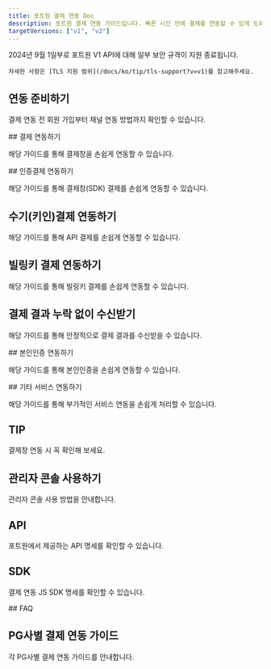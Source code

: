 ```yaml
---
title: 포트원 결제 연동 Doc
description: 포트원 결제 연동 가이드입니다. 빠른 시간 안에 결제를 연동할 수 있게 도와드립니다.
targetVersions: ["v1", "v2"]
---
```



<EasyGuideLink />

<VersionGate v="v1">
  <Hint style="danger">
    2024년 9월 1일부로 포트원 V1 API에 대해 일부 보안 규격이 지원 종료됩니다.

    자세한 사항은 [TLS 지원 범위](/docs/ko/tip/tls-support?v=v1)를 참고해주세요.
  </Hint>
</VersionGate>

## 연동 준비하기

결제 연동 전 회원 가입부터 채널 연동 방법까지 확인할 수 있습니다.

<ContentRef slug="/ko/integration/ready/readme" />

<VersionGate v="v1">
  ## 결제 연동하기

  해당 가이드를 통해 결제창을 손쉽게 연동할 수 있습니다.

  <ContentRef slug="/ko/integration/start/v1/auth" />

  <ContentRef slug="/ko/integration/start/v1/non-auth" />

  <ContentRef slug="/ko/integration/cancel/v1/basic" />
</VersionGate>

<VersionGate v="v2">
  ## 인증결제 연동하기

  해당 가이드를 통해 결제창(SDK) 결제를 손쉽게 연동할 수 있습니다.

  <ContentRef slug="/ko/integration/start/v2/checkout" />

  ## 수기(키인)결제 연동하기

  해당 가이드를 통해 API 결제를 손쉽게 연동할 수 있습니다.

  <ContentRef slug="/ko/integration/start/v2/keyin" />

  ## 빌링키 결제 연동하기

  해당 가이드를 통해 빌링키 결제를 손쉽게 연동할 수 있습니다.

  <ContentRef slug="/ko/integration/start/v2/billing/readme" />
</VersionGate>

## 결제 결과 누락 없이 수신받기

해당 가이드를 통해 안정적으로 결제 결과를 수신받을 수 있습니다.

<VersionGate v="v1">
  <ContentRef slug="/ko/integration/webhook/readme-v1" />
</VersionGate>

<VersionGate v="v2">
  <ContentRef slug="/ko/integration/webhook/readme-v2" />
</VersionGate>

<VersionGate v="v2">
  ## 본인인증 연동하기

  해당 가이드를 통해 본인인증을 손쉽게 연동할 수 있습니다.

  <ContentRef slug="/ko/extra/identity-verification/readme-v2" />
</VersionGate>

<VersionGate v="v1">
  ## 기타 서비스 연동하기

  해당 가이드를 통해 부가적인 서비스 연동을 손쉽게 처리할 수 있습니다.

  <ContentRef slug="/ko/extra/identity-verification/v1/readme" />

  <ContentRef slug="/ko/extra/link-pay/readme-v1" />

  ## TIP

  결제창 연동 시 꼭 확인해 보세요.

  <ContentRef slug="/ko/support/tax" />

  <ContentRef slug="/ko/integration/checklist/readme-v1" />

  <ContentRef slug="/ko/extra/confirm-process/readme-v1" />

  <ContentRef slug="/ko/support/flow" />

  <ContentRef slug="/ko/support/agency-and-tier" />

  <ContentRef slug="/ko/support/code-info/pg" />

  <ContentRef slug="/ko/support/code-info/pg-1" />
</VersionGate>

## 관리자 콘솔 사용하기

관리자 콘솔 사용 방법을 안내합니다.

<ContentRef slug="/ko/console/pg" />

## API

포트원에서 제공하는 API 명세를 확인할 수 있습니다.

<VersionGate v="v1">
  <ContentRef slug="/api/rest-v1" />
</VersionGate>

<VersionGate v="v2">
  <ContentRef slug="/api/rest-v2" />
</VersionGate>

## SDK

결제 연동 JS SDK 명세를 확인할 수 있습니다.

<VersionGate v="v1">
  <ContentRef slug="/ko/integration/sdk/javascript-sdk/readme" />
</VersionGate>

<VersionGate v="v2">
  <ContentRef slug="/ko/integration/v2-sdk/readme" />
</VersionGate>

<VersionGate v="v1">
  ## FAQ

  <ContentRef slug="/ko/support/faq/undefined" />
</VersionGate>

## PG사별 결제 연동 가이드

각 PG사별 결제 연동 가이드를 안내합니다.

<VersionGate v="v1">
  <ContentRef slug="/ko/integration/pg/v1/readme" />
</VersionGate>

<VersionGate v="v2">
  <ContentRef slug="/ko/integration/pg/v2/readme" />
</VersionGate>
